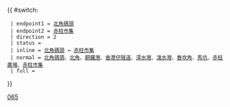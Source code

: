 {{ #switch: {{{format|}}}
  | endpoint1 = [[北角碼頭公共運輸交匯處|北角碼頭]]
  | endpoint2 = [[赤柱市集巴士總站|赤柱市集]]
  | direction = 2
  | status = {{HK Bus Status|H}}
  | inline = [[北角碼頭公共運輸交匯處|北角碼頭]] ↔ [[赤柱市集巴士總站|赤柱市集]]
  | normal = [[北角碼頭公共運輸交匯處|北角碼頭]]、[[北角]]、[[銅鑼灣]]、[[香港仔隧道]]、[[深水灣]]、[[淺水灣]]、[[舂坎角]]、[[馬坑]]、[[馬坑邨公共運輸交匯處|赤柱廣場]]、[[赤柱市集巴士總站|赤柱市集]]
  | full =
}}<noinclude>[[Category:新巴路線模板|065]]</noinclude>